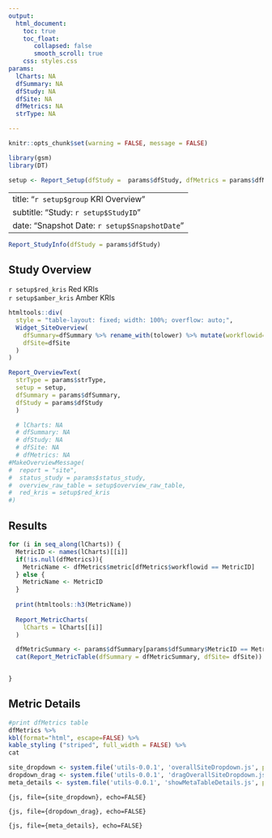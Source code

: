```yaml
---
output:
  html_document:
    toc: true
    toc_float:
       collapsed: false
       smooth_scroll: true
    css: styles.css
params:
  lCharts: NA
  dfSummary: NA
  dfStudy: NA
  dfSite: NA
  dfMetrics: NA
  strType: NA

---
```


```r
knitr::opts_chunk$set(warning = FALSE, message = FALSE) 
```


```r
library(gsm)
library(DT)

setup <- Report_Setup(dfStudy =  params$dfStudy, dfMetrics = params$dfMetrics)

```


---
title: "`r setup$group` KRI Overview"
subtitle: "Study: `r setup$StudyID`"
date: "Snapshot Date: `r setup$SnapshotDate`"
--- 


::: {#overall-site-select .overall-site-select title="Selected site will be highlighted in all charts for all KRIs."}
:::

```r
Report_StudyInfo(dfStudy = params$dfStudy)
```

## Study Overview

::: flag-container
::: {.flag .flag-red}
<div> `r setup$red_kris` Red KRIs </div>
:::

::: {.flag .flag-amber}
<div> `r setup$amber_kris` Amber KRIs </div>
:::
:::

::: gsm-overview-table


```r
htmltools::div(
  style = "table-layout: fixed; width: 100%; overflow: auto;",
  Widget_SiteOverview(
    dfSummary=dfSummary %>% rename_with(tolower) %>% mutate(workflowid=metricid), 
    dfSite=dfSite
  )
)
```

:::

```r

Report_OverviewText(
  strType = params$strType,
  setup = setup,
  dfSummary = params$dfSummary, 
  dfStudy = params$dfStudy
  )

  # lCharts: NA
  # dfSummary: NA
  # dfStudy: NA
  # dfSite: NA
  # dfMetrics: NA
#MakeOverviewMessage(
#  report = "site",
#  status_study = params$status_study,
#  overview_raw_table = setup$overview_raw_table, 
#  red_kris = setup$red_kris
#)

```

## Results

```r
for (i in seq_along(lCharts)) {
  MetricID <- names(lCharts)[[i]]
  if(!is.null(dfMetrics)){
    MetricName <- dfMetrics$metric[dfMetrics$workflowid == MetricID]
  } else { 
    MetricName <- MetricID
  }
    
  print(htmltools::h3(MetricName))
  
  Report_MetricCharts(
    lCharts = lCharts[[i]]
  )

  dfMetricSummary <- params$dfSummary[params$dfSummary$MetricID == MetricID,]
  cat(Report_MetricTable(dfSummary = dfMetricSummary, dfSite= dfSite))


}

```

## Metric Details
```r
#print dfMetrics table
dfMetrics %>%
kbl(format="html", escape=FALSE) %>%
kable_styling ("striped", full_width = FALSE) %>%
cat

```
```r
site_dropdown <- system.file('utils-0.0.1', 'overallSiteDropdown.js', package = "gsm")
dropdown_drag <- system.file('utils-0.0.1', 'dragOverallSiteDropdown.js', package = "gsm")
meta_details <- system.file('utils-0.0.1', 'showMetaTableDetails.js', package = "gsm")
```

```{js, file={site_dropdown}, echo=FALSE}
```

```{js, file={dropdown_drag}, echo=FALSE}
```

```{js, file={meta_details}, echo=FALSE}
```
